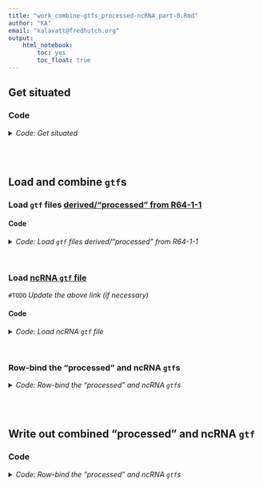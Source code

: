 ```yaml
---
title: "work_combine-gtfs_processed-ncRNA_part-0.Rmd"
author: "KA"
email: "kalavatt@fredhutch.org"
output:
    html_notebook:
        toc: yes
        toc_float: true
---
```


## Get situated
### Code
<details>
<summary><i>Code: Get situated</i></summary>

```r
#!/usr/bin/env Rscript

library(GenomicRanges)
library(IRanges)
library(plyr)
library(readxl)
library(rtracklayer)
library(tidyverse)

options(scipen = 999)
options(ggrepel.max.overlaps = Inf)

if(base::isTRUE(stringr::str_detect(getwd(), "kalavattam"))) {
    p_local <- "/Users/kalavattam/Dropbox/FHCC"
} else {
    p_local <- "/Users/kalavatt/projects-etc"
}
p_wd <- "2022-2023_RRP6-NAB3/results/2023-0215"

setwd(paste(p_local, p_wd, sep = "/"))
getwd()

rm(p_local, p_wd)
```
</details>
<br />
<br />

## Load and combine `gtf`s
### Load `gtf` files [derived/"processed" from R64-1-1](./work_assess-process_R64-1-1_gff3_part-1.Rmd)
#### Code
<details>
<summary><i>Code: Load `gtf` files derived/"processed" from R64-1-1</i></summary>

```r
#!/usr/bin/env Rscript

read_processed_gtf <- function(file) {
    tbl <- file %>%
        rtracklayer::import() %>%
        tibble::as_tibble() %>%
        dplyr::select(-c(width, score, phase)) %>%
        dplyr::rename(feature =  type.1) %>%
        dplyr::arrange(seqnames, start)
    tbl[tbl == "NA"] <- NA_character_
    
    return(tbl)
}


p_processed <- "./outfiles_gtf-gff3/comprehensive/S288C_reference_genome_R64-1-1_20110203"
f_gene <- "processed_gene_sense.gtf"
f_PG <- "processed_PG_sense.gtf"
f_snRNA <- "processed_snRNA_sense.gtf"
f_snoRNA <- "processed_snoRNA_sense.gtf"
f_TE <- "processed_TE_sense.gtf"

t_gene <- paste(p_processed, f_gene, sep = "/") %>% read_processed_gtf()
t_PG <- paste(p_processed, f_PG, sep = "/") %>% read_processed_gtf()
t_snRNA <- paste(p_processed, f_snRNA, sep = "/") %>% read_processed_gtf()
t_snoRNA <- paste(p_processed, f_snoRNA, sep = "/") %>% read_processed_gtf()
t_TE <- paste(p_processed, f_TE, sep = "/") %>% read_processed_gtf()

t_processed <- dplyr::bind_rows(t_gene, t_PG, t_snRNA, t_snoRNA, t_TE) %>%
    dplyr::arrange(seqnames, start)

rm(p_processed, f_gene, f_PG, f_snRNA, f_snoRNA, f_TE)
rm(t_gene, t_PG, t_snRNA, t_snoRNA, t_TE)
```
</details>
<br />

### Load [ncRNA `gtf` file](./work_representative-non-coding-transcriptome_part-4.Rmd)
`#TODO` *Update the above link (if necessary)*

#### Code
<details>
<summary><i>Code: Load ncRNA `gtf` file</i></summary>

```r
#!/usr/bin/env Rscript

read_ncRNA_gtf <- function(file) {
    tbl <- file %>%
        rtracklayer::import() %>%
        tibble::as_tibble() %>%
        dplyr::select(-c(width, score, phase, liftOver)) %>%
        dplyr::rename(feature = type.1) %>%
        dplyr::mutate(
            orf_classification = NA_character_,
            source_id = NA_character_
        ) %>%
        dplyr::arrange(seqnames, start)
    
    return(tbl)
}

p_ncRNA <- "./outfiles_gtf-gff3/representation"
f_ncRNA <- "Greenlaw-et-al_ncRNAs.gtf"

t_ncRNA <- paste(p_ncRNA, f_ncRNA, sep = "/") %>% read_ncRNA_gtf()

rm(p_ncRNA, f_ncRNA)
```
</details>
<br />

### Row-bind the "processed" and ncRNA `gtf`s
<details>
<summary><i>Code: Row-bind the "processed" and ncRNA `gtf`s</i></summary>

```r
#!/usr/bin/env Rscript

t_bound <- dplyr::bind_rows(t_processed, t_ncRNA) %>%
    dplyr::arrange(seqnames, start)
```
</details>
<br />
<br />

## Write out combined "processed" and ncRNA `gtf`
### Code
<details>
<summary><i>Code: Row-bind the "processed" and ncRNA `gtf`s</i></summary>

```r
#!/usr/bin/env Rscript

write_gtf <- function(x, y) {
    # ...
    # :param x: tibble
    # :param y: outfile
    # :return: NA
    readr::write_tsv(
        x,
        y,
        col_names = FALSE,
        quote = "none",
        escape = "none"
    )
}


p_gtf <- "./outfiles_gtf-gff3/representation"
f_gtf <- "Greenlaw-et-al_representative-coding-ncRNA-transcriptome.gtf"
t_gtf <- t_bound %>%
    dplyr::mutate(score = ".", frame = ".") %>%
    dplyr::relocate(c("seqnames", "source", "type"), .before = "start") %>%
    dplyr::relocate(c("score", "strand", "frame"), .after = "end") %>%
    dplyr::mutate(
        attribute = paste(
            paste0("gene_id \"", gene_id, "\""),
            paste0("transcript_id \"", transcript_id, "\""),
            paste0("type \"", feature, "\""),
            paste0("orf_classification \"", orf_classification, "\""),
            paste0("source_id \"", source_id, "\""),
            sep = "; "
        )
    ) %>%
    dplyr::select(
        -c(gene_id, transcript_id, feature, orf_classification, source_id)
    )

write_gtf(t_gtf, paste(p_gtf, f_gtf, sep = "/"))
rm(p_gtf, f_gtf)
```
</details>
<br />

